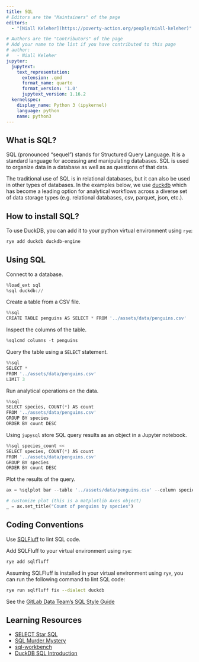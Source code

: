 ```yaml
---
title: SQL
# Editors are the "Maintainers" of the page
editors:
  - "[Niall Keleher](https://poverty-action.org/people/niall-keleher)"

# Authors are the "Contributors" of the page
# Add your name to the list if you have contributed to this page
# author:
#   - Niall Keleher
jupyter:
  jupytext:
    text_representation:
      extension: .qmd
      format_name: quarto
      format_version: '1.0'
      jupytext_version: 1.16.2
  kernelspec:
    display_name: Python 3 (ipykernel)
    language: python
    name: python3
---
```


## What is SQL?

SQL (pronounced "sequel") stands for Structured Query Language. It is a standard
language for accessing and manipulating databases. SQL is used to organize data in a
database as well as as questions of that data.

The traditional use of SQL is in relational databases, but it can also be used in other
types of databases. In the examples below, we use [duckdb](https://duckdb.org/) which
has become a leading option for analytical workflows across a diverse set of data
storage types (e.g. relational databases, csv, parquet, json, etc.).

## How to install SQL?

To use DuckDB, you can add it to your python virtual environment using `rye`:

```.bash
rye add duckdb duckdb-engine
```

## Using SQL

Connect to a database.

```python
%load_ext sql
%sql duckdb://
```

Create a table from a CSV file.

```python
%%sql
CREATE TABLE penguins AS SELECT * FROM '../assets/data/penguins.csv'
```

Inspect the columns of the table.

```python
%sqlcmd columns -t penguins
```

Query the table using a `SELECT` statement.

```python
%%sql
SELECT *
FROM '../assets/data/penguins.csv'
LIMIT 3
```

Run analytical operations on the data.

```python
%%sql
SELECT species, COUNT(*) AS count
FROM '../assets/data/penguins.csv'
GROUP BY species
ORDER BY count DESC
```

Using `jupysql` store SQL query results as an object in a Jupyter notebook.

```python
%%sql species_count <<
SELECT species, COUNT(*) AS count
FROM '../assets/data/penguins.csv'
GROUP BY species
ORDER BY count DESC
```

Plot the results of the query.

```python
ax = %sqlplot bar --table '../assets/data/penguins.csv' --column species

# customize plot (this is a matplotlib Axes object)
_ = ax.set_title("Count of penguins by species")
```

## Coding Conventions

Use [SQLFluff](https://docs.sqlfluff.com/en/stable/) to lint SQL code.

Add SQLFluff to your virtual environment using `rye`:

```.bash
rye add sqlfluff
```

Assuming SQLFluff is installed in your virtual environment using `rye`, you can run the
following command to lint SQL code:

```.bash
rye run sqlfluff fix --dialect duckdb
```

See the
[GitLab Data Team's SQL Style Guide](https://handbook.gitlab.com/handbook/business-technology/data-team/platform/sql-style-guide/)

## Learning Resources

- [SELECT Star SQL](https://selectstarsql.com/)
- [SQL Murder Mystery](https://mystery.knightlab.com/walkthrough.html)
- [sql-workbench](https://sql-workbench.com/)
- [DuckDB SQL Introduction](https://duckdb.org/docs/sql/introduction)
